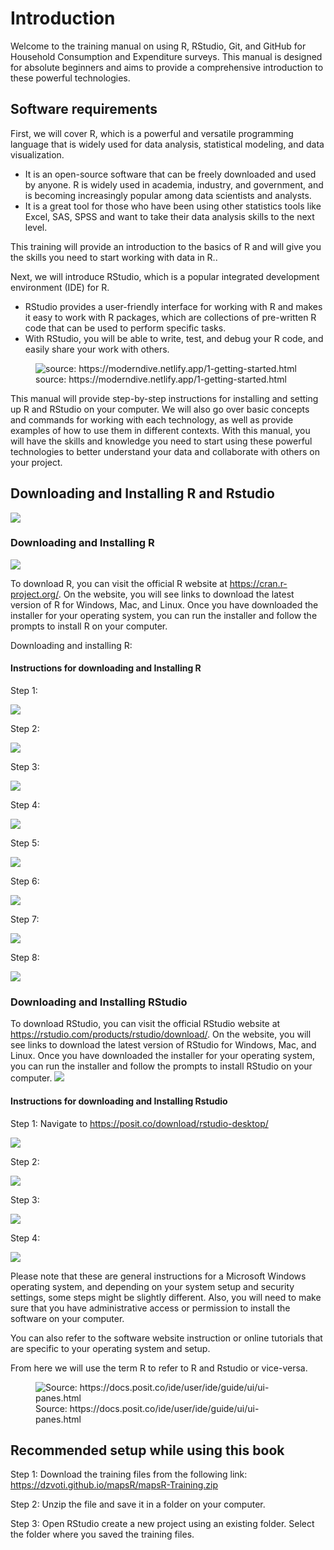 # Introduction

Welcome to the training manual on using R, RStudio, Git, and GitHub for Household Consumption and Expenditure surveys. This manual is designed for absolute beginners and aims to provide a comprehensive introduction to these powerful technologies.

## Software requirements

First, we will cover R, which is a powerful and versatile programming language that is widely used for data analysis, statistical modeling, and data visualization.

-   It is an open-source software that can be freely downloaded and used by anyone. R is widely used in academia, industry, and government, and is becoming increasingly popular among data scientists and analysts.
-   It is a great tool for those who have been using other statistics tools like Excel, SAS, SPSS and want to take their data analysis skills to the next level.

This training will provide an introduction to the basics of R and will give you the skills you need to start working with data in R..

Next, we will introduce RStudio, which is a popular integrated development environment (IDE) for R.

-   RStudio provides a user-friendly interface for working with R and makes it easy to work with R packages, which are collections of pre-written R code that can be used to perform specific tasks.
-   With RStudio, you will be able to write, test, and debug your R code, and easily share your work with others.

![source: https://moderndive.netlify.app/1-getting-started.html](images/Screenshot%202023-03-26%20145411.png)

This manual will provide step-by-step instructions for installing and setting up R and RStudio on your computer. We will also go over basic concepts and commands for working with each technology, as well as provide examples of how to use them in different contexts. With this manual, you will have the skills and knowledge you need to start using these powerful technologies to better understand your data and collaborate with others on your project.

## Downloading and Installing R and Rstudio

![](images/Screenshot%202023-03-26%20143935.png)

### Downloading and Installing R

![](images/Screenshot%202023-03-26%20142832.png)

To download R, you can visit the official R website at <https://cran.r-project.org/>. On the website, you will see links to download the latest version of R for Windows, Mac, and Linux. Once you have downloaded the installer for your operating system, you can run the installer and follow the prompts to install R on your computer.

Downloading and installing R:

::: {.callout-tip collapse="true" icon="false"}
#### Instructions for downloading and Installing R

Step 1:

![](images/Screenshot%202023-03-26%20141343.png)

Step 2:

![](images/Screenshot%202023-03-26%20141930.png)

Step 3:

![](images/Screenshot%202023-03-26%20142324.png)

Step 4:

![](images/Screenshot%202023-03-26%20142439.png)

Step 5:

![](images/Screenshot%202023-03-26%20142532.png)

Step 6:

![](images/Screenshot%202023-03-26%20142547.png)

Step 7:

![](images/Screenshot%202023-03-26%20142735.png)

Step 8:

![](images/Screenshot%202023-03-26%20142832.png)
:::

### Downloading and Installing RStudio

To download RStudio, you can visit the official RStudio website at <https://rstudio.com/products/rstudio/download/>. On the website, you will see links to download the latest version of RStudio for Windows, Mac, and Linux. Once you have downloaded the installer for your operating system, you can run the installer and follow the prompts to install RStudio on your computer. ![](images/Screenshot%202023-03-26%20144336.png)

::: {.callout-note collapse="true" icon="false"}
#### Instructions for downloading and Installing Rstudio

Step 1: Navigate to <https://posit.co/download/rstudio-desktop/>

![](images/Screenshot%202023-03-26%20143935.png)

Step 2:

![](images/Screenshot%202023-03-26%20144556.png)

Step 3:

![](images/Screenshot%202023-03-26%20144625.png)

Step 4:

![](images/Screenshot%202023-03-26%20144743.png)
:::

Please note that these are general instructions for a Microsoft Windows operating system, and depending on your system setup and security settings, some steps might be slightly different. Also, you will need to make sure that you have administrative access or permission to install the software on your computer.

You can also refer to the software website instruction or online tutorials that are specific to your operating system and setup.

From here we will use the term R to refer to R and Rstudio or vice-versa.

![Source: https://docs.posit.co/ide/user/ide/guide/ui/ui-panes.html](images/rstudio-panes-labeled.jpeg)

## Recommended setup while using this book

Step 1: Download the training files from the following link: <https://dzvoti.github.io/mapsR/mapsR-Training.zip>

Step 2: Unzip the file and save it in a folder on your computer.

Step 3: Open RStudio create a new project using an existing folder. Select the folder where you saved the training files.